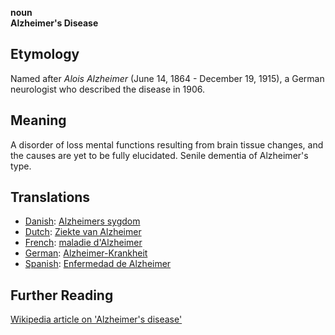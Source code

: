 '''noun'''<br>
'''Alzheimer's Disease'''

== Etymology ==

Named after ''Alois Alzheimer'' (June 14, 1864 - December 19, 1915), a German neurologist who described the disease in 1906.

== Meaning ==

A disorder of loss mental functions resulting from brain tissue changes, and the causes are yet to be fully elucidated.  Senile dementia of Alzheimer's type.

== Translations ==

*[[Danish]]: [[Alzheimers sygdom]]
*[[Dutch]]:  [[Ziekte van Alzheimer]]
*[[French]]: [[maladie d'Alzheimer]]
*[[German]]: [[Alzheimer-Krankheit]]
*[[Spanish]]: [[Enfermedad de Alzheimer]]

== Further Reading ==

[http://en.wikipedia.org/wiki/Alzheimer%27s_disease Wikipedia article on 'Alzheimer's disease']